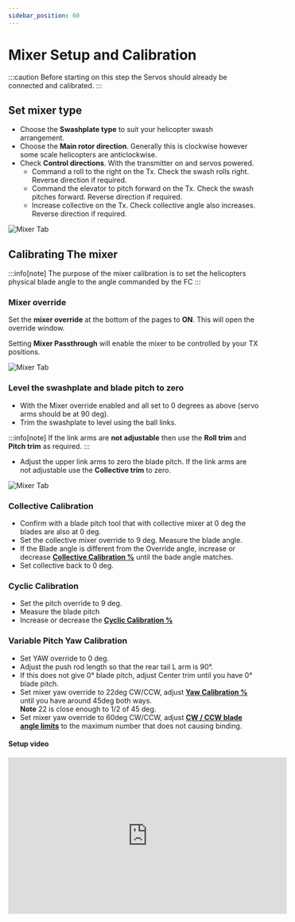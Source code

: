 ```yaml
---
sidebar_position: 60
---
```



# Mixer Setup and Calibration

:::caution
Before starting on this step the Servos should already be connected and calibrated.
:::

## Set mixer type

* Choose the **Swashplate type** to suit your helicopter swash arrangement.
* Choose the **Main rotor direction**. Generally this is clockwise however some scale helicopters are anticlockwise.
* Check **Control directions**. With the transmitter on and servos powered.
  * Command a roll to the right on the Tx. Check the swash rolls right. Reverse direction if required.
  * Command the elevator to pitch forward on the Tx. Check the swash pitches forward. Reverse direction if required.
  * Increase collective on the Tx. Check collective angle also increases. Reverse direction if required.

![Mixer Tab](../configurator/img/mixer-main-rotor-settings.png)

## Calibrating The mixer

:::info[note]
The purpose of the mixer calibration is to set the helicopters physical blade angle to the angle commanded by the FC
:::

### Mixer override

Set the **mixer override** at the bottom of the pages to **ON**. This will open the override window.

Setting **Mixer Passthrough** will enable the mixer to be controlled by your TX positions.

![Mixer Tab](../configurator/img/mixer-override.png)

### Level the swashplate and blade pitch to zero

* With the Mixer override enabled and all set to 0 degrees as above (servo arms should be at 90 deg).
* Trim the swashplate to level using the ball links.

:::info[note]
If the link arms are **not adjustable** then use the **Roll trim** and **Pitch trim** as required.
:::

* Adjust the upper link arms to zero the blade pitch. If the link arms are not adjustable use the **Collective trim** to zero.

![Mixer Tab](../configurator/img/mixer-swashplate-link-trims.png)

### Collective Calibration

* Confirm with a blade pitch tool that with collective mixer at 0 deg the blades are also at 0 deg.
* Set the collective mixer override to 9 deg. Measure the blade angle.
* If the Blade angle is different from the Override angle, increase or decrease [**Collective Calibration %**](../configurator/tabs/mixer.md#cyclic-and-collective-calibration) until the bade angle matches.
* Set collective back to 0 deg.

### Cyclic Calibration

* Set the pitch override to 9 deg.
* Measure the blade pitch
* Increase or decrease the [**Cyclic Calibration %**](../configurator/tabs/mixer.md#cyclic-and-collective-calibration)

### Variable Pitch Yaw Calibration

* Set YAW override to 0 deg.
* Adjust the push rod length so that the rear tail L arm is 90°.
* If this does not give 0° blade pitch, adjust Center trim until you have 0° blade pitch.
* Set mixer yaw override to 22deg CW/CCW, adjust [**Yaw Calibration %**](../configurator/tabs/mixer.md#tail-rotor-settings) until you have around 45deg both ways.\
  **Note** 22 is close enough to 1/2 of 45 deg.
* Set mixer yaw override to 60deg CW/CCW, adjust [**CW / CCW blade angle limits**](../configurator/tabs/mixer.md#tail-rotor-settings) to the maximum number that does not causing binding.

#### Setup video

<iframe width="560" height="315" src="https://www.youtube.com/embed/U2N7YARknNs?si=mHOxpURikfua_02g" title="YouTube video player" frameborder="0" allow="accelerometer; autoplay; clipboard-write; encrypted-media; gyroscope; picture-in-picture; web-share" allowfullscreen />

:::info[note]
* The calibration and CW / CCW limits vs. blade pitch is never perfect, because of the geometry asymmetry. It does not matter.
* The reason for doing the calibration is to make the PID defaults better. Without the calibration, all defaults in PID Profile are probably wrong.
* The Centre trim is mostly needed for making the CW/CCW blade angle limit numbers to match the blade angles. It also helps the feedforwards to work correctly.
:::
